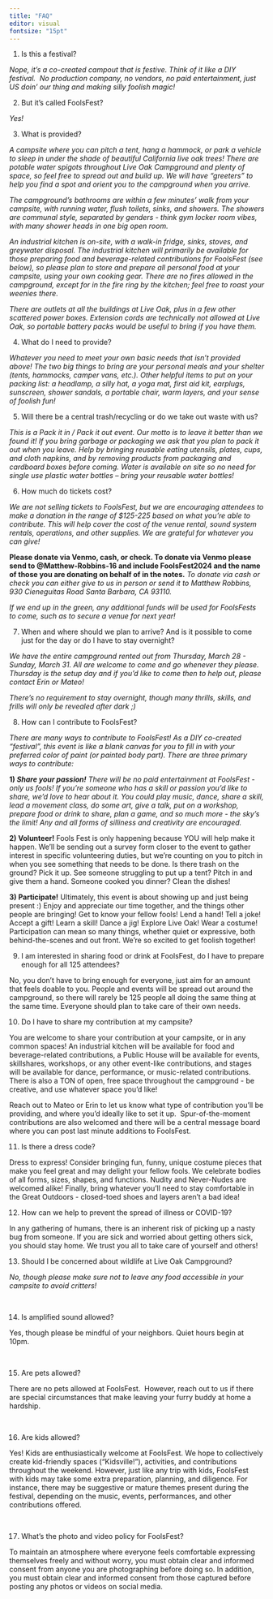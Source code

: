 ```yaml
---
title: "FAQ"
editor: visual
fontsize: "15pt"
---
```


1.  Is this a festival?

*Nope, it's a co-created campout that is festive. Think of it like a DIY festival.  No production company, no vendors, no paid entertainment, just US doin' our thing and making silly foolish magic!* 

2.  But it's called FoolsFest?

*Yes!*

3.  What is provided?

*A campsite where you can pitch a tent, hang a hammock, or park a vehicle to sleep in under the shade of beautiful California live oak trees! There are potable water spigots throughout Live Oak Campground and plenty of space, so feel free to spread out and build up. We will have "greeters" to help you find a spot and orient you to the campground when you arrive.* 

*The campground's bathrooms are within a few minutes' walk from your campsite, with running water, flush toilets, sinks, and showers. The showers are communal style, separated by genders - think gym locker room vibes, with many shower heads in one big open room.*

*An industrial kitchen is on-site, with a walk-in fridge, sinks, stoves, and greywater disposal. The industrial kitchen will primarily be available for those preparing food and beverage-related contributions for FoolsFest (see below), so please plan to store and prepare all personal food at your campsite, using your own cooking gear. There are no fires allowed in the campground, except for in the fire ring by the kitchen; feel free to roast your weenies there.*

*There are outlets at all the buildings at Live Oak, plus in a few other scattered power boxes. Extension cords are technically not allowed at Live Oak, so portable battery packs would be useful to bring if you have them.* 

4.  What do I need to provide?

*Whatever you need to meet your own basic needs that isn't provided above! The two big things to bring are your personal meals and your shelter (tents, hammocks, camper vans, etc.). Other helpful items to put on your packing list: a headlamp, a silly hat, a yoga mat, first aid kit, earplugs, sunscreen, shower sandals, a portable chair, warm layers, and your sense of foolish fun!*

5.  Will there be a central trash/recycling or do we take out waste with us?

*This is a Pack it in / Pack it out event. Our motto is to leave it better than we found it! If you bring garbage or packaging we ask that you plan to pack it out when you leave. Help by bringing reusable eating utensils, plates, cups, and cloth napkins, and by removing products from packaging and cardboard boxes before coming. Water is available on site so no need for single use plastic water bottles -- bring your reusable water bottles!*

6.  How much do tickets cost?

*We are not selling tickets to FoolsFest, but we are encouraging attendees to make a donation in the range of \$125-225 based on what you're able to contribute. This will help cover the cost of the venue rental, sound system rentals, operations, and other supplies. We are grateful for whatever you can give!*

**Please donate via Venmo, cash, or check. To donate via Venmo please send to \@Matthew-Robbins-16 and include FoolsFest2024 and the name of those you are donating on behalf of in the notes.** *To donate via cash or check you can either give to us in person or send it to Matthew Robbins, 930 Cieneguitas Road Santa Barbara, CA 93110.*

*If we end up in the green, any additional funds will be used for FoolsFests to come, such as to secure a venue for next year!*

7.  When and where should we plan to arrive? And is it possible to come just for the day or do I have to stay overnight?

*We have the entire campground rented out from Thursday, March 28 - Sunday, March 31. All are welcome to come and go whenever they please. Thursday is the setup day and if you'd like to come then to help out, please contact Erin or Mateo!*

*There's no requirement to stay overnight, though many thrills, skills, and frills will only be revealed after dark ;)*

8.  How can I contribute to FoolsFest?

*There are many ways to contribute to FoolsFest! As a DIY co-created "festival", this event is like a blank canvas for you to fill in with your preferred color of paint (or painted body part). There are three primary ways to contribute:*

**1) *Share your passion!*** *There will be no paid entertainment at FoolsFest - only us fools! If you're someone who has a skill or passion you'd like to share, we'd love to hear about it. You could play music, dance, share a skill, lead a movement class, do some art, give a talk, put on a workshop, prepare food or drink to share, plan a game, and so much more - the sky's the limit! Any and all forms of silliness and creativity are encouraged.* 

**2) Volunteer!** Fools Fest is only happening because YOU will help make it happen. We'll be sending out a survey form closer to the event to gather interest in specific volunteering duties, but we're counting on you to pitch in when you see something that needs to be done. Is there trash on the ground? Pick it up. See someone struggling to put up a tent? Pitch in and give them a hand. Someone cooked you dinner? Clean the dishes!

**3) Participate!** Ultimately, this event is about showing up and just being present :) Enjoy and appreciate our time together, and the things other people are bringing! Get to know your fellow fools! Lend a hand! Tell a joke! Accept a gift! Learn a skill! Dance a jig! Explore Live Oak! Wear a costume! Participation can mean so many things, whether quiet or expressive, both behind-the-scenes and out front. We're so excited to get foolish together!

9.  I am interested in sharing food or drink at FoolsFest, do I have to prepare enough for all 125 attendees?

No, you don't have to bring enough for everyone, just aim for an amount that feels doable to you. People and events will be spread out around the campground, so there will rarely be 125 people all doing the same thing at the same time. Everyone should plan to take care of their own needs.

10. Do I have to share my contribution at my campsite?

You are welcome to share your contribution at your campsite, or in any common spaces! An industrial kitchen will be available for food and beverage-related contributions, a Public House will be available for events, skillshares, workshops, or any other event-like contributions, and stages will be available for dance, performance, or music-related contributions. There is also a TON of open, free space throughout the campground - be creative, and use whatever space you'd like!

Reach out to Mateo or Erin to let us know what type of contribution you'll be providing, and where you'd ideally like to set it up.  Spur-of-the-moment contributions are also welcomed and there will be a central message board where you can post last minute additions to FoolsFest.

11. Is there a dress code?

Dress to express! Consider bringing fun, funny, unique costume pieces that make you feel great and may delight your fellow fools. We celebrate bodies of all forms, sizes, shapes, and functions. Nudity and Never-Nudes are welcomed alike! Finally, bring whatever you'll need to stay comfortable in the Great Outdoors - closed-toed shoes and layers aren't a bad idea!

12. How can we help to prevent the spread of illness or COVID-19?

In any gathering of humans, there is an inherent risk of picking up a nasty bug from someone. If you are sick and worried about getting others sick, you should stay home. We trust you all to take care of yourself and others!

13. Should I be concerned about wildlife at Live Oak Campground?

*No, though please make sure not to leave any food accessible in your campsite to avoid critters!*

\

14. Is amplified sound allowed?

Yes, though please be mindful of your neighbors. Quiet hours begin at 10pm.

\

15. Are pets allowed?

There are no pets allowed at FoolsFest.  However, reach out to us if there are special circumstances that make leaving your furry buddy at home a hardship.

\

16. Are kids allowed?

Yes! Kids are enthusiastically welcome at FoolsFest. We hope to collectively create kid-friendly spaces ("Kidsville!"), activities, and contributions throughout the weekend. However, just like any trip with kids, FoolsFest with kids may take some extra preparation, planning, and diligence. For instance, there may be suggestive or mature themes present during the festival, depending on the music, events, performances, and other contributions offered. 

\

17. What's the photo and video policy for FoolsFest?

To maintain an atmosphere where everyone feels comfortable expressing themselves freely and without worry, you must obtain clear and informed consent from anyone you are photographing before doing so. In addition, you must obtain clear and informed consent from those captured before posting any photos or videos on social media.
